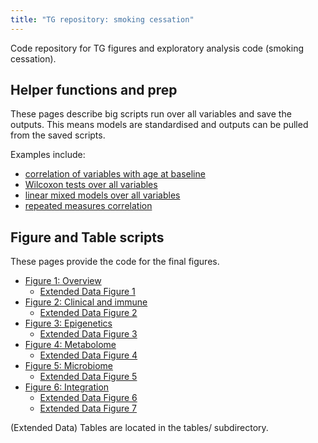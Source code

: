 ```yaml
---
title: "TG repository: smoking cessation"
---
```


Code repository for TG figures and exploratory analysis code (smoking cessation).

## Helper functions and prep

These pages describe big scripts run over all variables and save the outputs. This means models are standardised and outputs can be pulled from the saved scripts.

Examples include:

* [correlation of variables with age at baseline](helper-corr-age-at-baseline.qmd)
* [Wilcoxon tests over all variables](helper-wilcoxon-tests.qmd)
* [linear mixed models over all variables](helper-lmm.qmd)
* [repeated measures correlation](helper-rmcorr.qmd)

## Figure and Table scripts

These pages provide the code for the final figures.

* [Figure 1: Overview](fig1-overview.qmd)
  + [Extended Data Figure 1](fig1-overview.qmd)
* [Figure 2: Clinical and immune](fig2-clin-imm.qmd)
  + [Extended Data Figure 2](fig2-clin-imm.qmd)
* [Figure 3: Epigenetics](fig3-epi.qmd)
  + [Extended Data Figure 3](fig3-epi.qmd)
* [Figure 4: Metabolome](fig4-metab.qmd)
  + [Extended Data Figure 4](fig4-metab.qmd)
* [Figure 5: Microbiome](fig5-microb.qmd)
  + [Extended Data Figure 5](fig5-microb.qmd)
* [Figure 6: Integration](fig6-integration.qmd)
  + [Extended Data Figure 6](fig6-integration.qmd)
  + [Extended Data Figure 7](fig6-integration.qmd)
  
(Extended Data) Tables are located in the tables/ subdirectory.